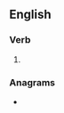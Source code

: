 ==English==

===Verb===
{{head|en|verb form}}

# {{en-past of|recompose}}

===Anagrams===
* {{anagrams|en|decomposer|dermoscope}}